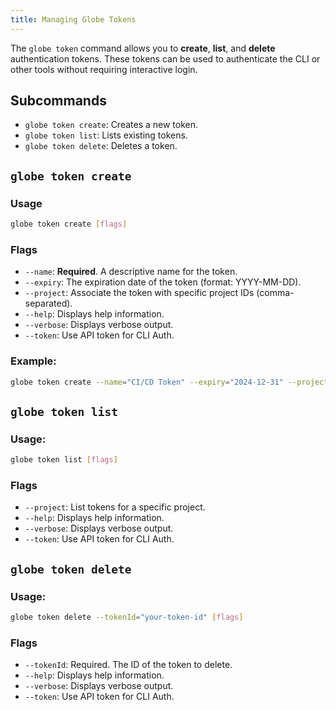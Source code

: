 ```yaml
---
title: Managing Globe Tokens
---
```


The `globe token` command allows you to **create**, **list**, and **delete** authentication tokens. These tokens can be used to authenticate the CLI or other tools without requiring interactive login.

## Subcommands

- `globe token create`: Creates a new token.
- `globe token list`: Lists existing tokens.
- `globe token delete`: Deletes a token.

## `globe token create`

### Usage

```bash
globe token create [flags]
```

### Flags

- `--name`: **Required**. A descriptive name for the token.
- `--expiry`: The expiration date of the token (format: YYYY-MM-DD).
- `--project`: Associate the token with specific project IDs (comma-separated).
- `--help`: Displays help information.
- `--verbose`: Displays verbose output.
- `--token`: Use API token for CLI Auth.

### Example:

```bash
globe token create --name="CI/CD Token" --expiry="2024-12-31" --project="project-id-1,project-id-2"
```

## `globe token list`

### Usage:

```bash
globe token list [flags]
```

### Flags

- `--project`: List tokens for a specific project.
- `--help`: Displays help information.
- `--verbose`: Displays verbose output.
- `--token`: Use API token for CLI Auth.

## `globe token delete`

### Usage:

```bash
globe token delete --tokenId="your-token-id" [flags]
```

### Flags

- `--tokenId`: Required. The ID of the token to delete.
- `--help`: Displays help information.
- `--verbose`: Displays verbose output.
- `--token`: Use API token for CLI Auth.
